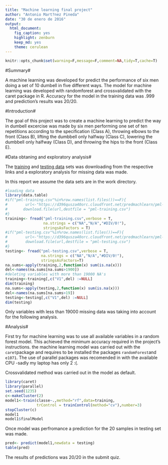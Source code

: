 ```yaml
---
title: "Machine learning final project"
author: "Antonio Mart?nez Pineda"
date: "30 de enero de 2016"
output: 
  html_document: 
    fig_caption: yes
    highlight: zenburn
    keep_md: yes
    theme: cerulean
---
```


```r
knitr::opts_chunk$set(warning=F,message=F,comment=NA,tidy=T,cache=T)
```

#Summary#

A machine learning was developed for predict the performance of six men doing a set of 10 dumbell in five different ways. The model for machine learning was developed with randomforest and crossvalidated with the caret package in R.
Accuracy for the model in the training data was .999 and prediction's results was 20/20.

#Introduction#

The goal of this project was to create a machine learning to predict the way in dumbell excercise was made by six men performing one set of ten repetitions according to the specification (Class A), throwing elbows to the front (Class B), lifting the dumbbell only halfway (Class C), lowering the dumbbell only halfway (Class D), and throwing the hips to the front (Class E).

#Data obtaning and exploratory analysis#

The [training](https://d396qusza40orc.cloudfront.net/predmachlearn/pml-training.csv) and [testing data](https://d396qusza40orc.cloudfront.net/predmachlearn/pml-testing.csv) sets was downloading from the respective links and a exploratory analysis for missing data was made.

In this report we assume the data sets are in the work directory.

```r
#loading data
library(data.table)
#if("pml-training.csv"%in%row.names(list.files())==F){
#        url<-"https://d396qusza40orc.cloudfront.net/predmachlearn/pml-t#raining.csv"
#       download.file(url,destfile = "pml-training.csv")
#}
training<- fread("pml-training.csv",verbose = T,
                 na.strings = c("NA","N/A","#DIV/0!"),
                 stringsAsFactors = T)
#if("pml-testing.csv"%in%row.names(list.files())==F){
#        url<-"https://d396qusza40orc.cloudfront.net/predmachlearn/pml-t#esting.csv"
#        download.file(url,destfile = "pml-testing.csv")
#}
testing<- fread("pml-testing.csv",verbose = T,
                na.strings = c("NA","N/A","#DIV/0!"),
                stringsAsFactors=T)
na.sums<-apply(training,2,function(x) sum(is.na(x)))
del<-names(na.sums[na.sums>1900])
#deleting variables with more than 19000 NA's
training<-training[,c("V1",del) :=NULL]
dim(training)
na.sums<-apply(testing,2,function(x) sum(is.na(x)))
del<-names(na.sums[na.sums>19])
testing<-testing[,c("V1",del) :=NULL]
dim(testing)
```

Only variables with less than 19000 missing data was taking into account for the following analysis.

#Analysis#

First try for machine learning was to use all available variables in a random forest model. This achieved the minimum accuracy required in the project's instructions. the machine learning model was carried out with the `caret`package and requires to be installed the packages `randomForest`and `e1071`. The use of parallel packages was recomended in with the available CPU -sadly my laptop has only  2 :(.

Crossvalidated method was carried out in the model as default.

```r
library(caret)
library(parallel)
set.seed(1235)
c<-makeCluster(2)
model1<-train(classe~.,method="rf",data=training,
              trControl = trainControl(method="cv"),number=3)
stopCluster(c)
model1
model1$finalModel
```

Once model was perfromance a prediction for the 20 samples in testing set was made.

```r
pred<- predict(model1,newdata = testing)
table(pred)
```

The results of predictions was 20/20 in the submit quiz.
